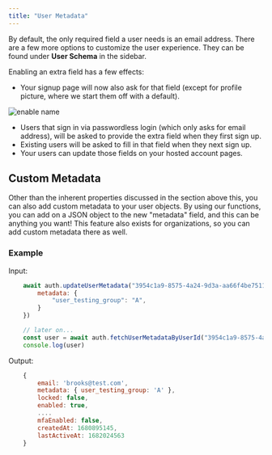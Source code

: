 ```yaml
---
title: "User Metadata"
---
```


By default, the only required field a user needs is an email address. There are a few more options to customize the
user experience. They can be found under **User Schema** in the sidebar.

Enabling an extra field has a few effects:

- Your signup page will now also ask for that field (except for profile picture,
  where we start them off with a default).

![enable name](/images/configure-4.png)

- Users that sign in via passwordless login (which only asks for email address),
  will be asked to provide the extra field when they first sign up.
- Existing users will be asked to fill in that field when they next sign up.
- Your users can update those fields on your hosted account pages.

## Custom Metadata

Other than the inherent properties discussed in the section above this, you can also add custom metadata to your user 
objects. By using our functions, you can add on a JSON object to the new "metadata" field, and this can be anything you want! 
This feature also exists for organizations, so you can add custom metadata there as well.

### Example

Input:

```jsx
    await auth.updateUserMetadata("3954c1a9-8575-4a24-9d3a-aa66f4be7511", {
        metadata: {
            "user_testing_group": "A",
        }
    })

    // later on...
    const user = await auth.fetchUserMetadataByUserId("3954c1a9-8575-4a24-9d3a-aa66f4be7511")
    console.log(user)
```

Output:
```jsx
    {
        email: 'brooks@test.com',
        metadata: { user_testing_group: 'A' },
        locked: false,
        enabled: true,
        ....
        mfaEnabled: false,
        createdAt: 1680895145,
        lastActiveAt: 1682024563
    }
```